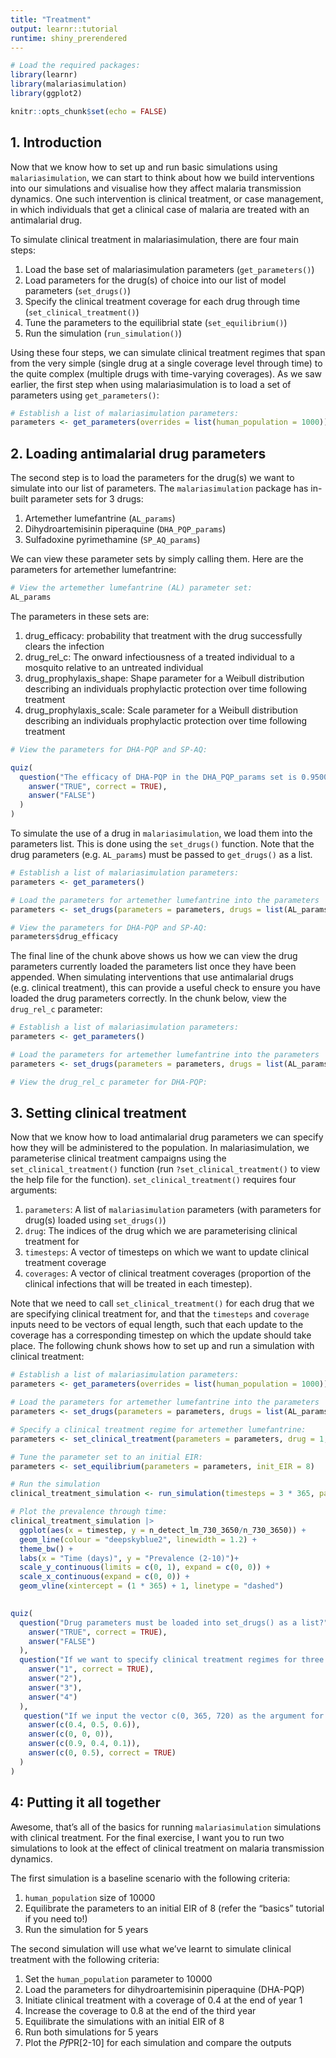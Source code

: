 ```yaml
---
title: "Treatment"
output: learnr::tutorial
runtime: shiny_prerendered
---
```


```r

# Load the required packages:
library(learnr)
library(malariasimulation)
library(ggplot2)

knitr::opts_chunk$set(echo = FALSE)

```

## 1. Introduction

Now that we know how to set up and run basic simulations using `malariasimulation`, we can start to think about how we build interventions into our simulations and visualise how they affect malaria transmission dynamics. One such intervention is clinical treatment, or case management, in which individuals that get a clinical case of malaria are treated with an antimalarial drug.

To simulate clinical treatment in malariasimulation, there are four main steps:

1.  Load the base set of malariasimulation parameters (`get_parameters()`)
2.  Load parameters for the drug(s) of choice into our list of model parameters (`set_drugs()`)
3.  Specify the clinical treatment coverage for each drug through time (`set_clinical_treatment()`)
4.  Tune the parameters to the equilibrial state (`set_equilibrium()`) 
5.  Run the simulation (`run_simulation()`)

Using these four steps, we can simulate clinical treatment regimes that span from the very simple (single drug at a single coverage level through time) to the quite complex (multiple drugs with time-varying coverages). As we saw earlier, the first step when using malariasimulation is to load a set of parameters using `get_parameters()`:

```r

# Establish a list of malariasimulation parameters:
parameters <- get_parameters(overrides = list(human_population = 1000))

```

## 2. Loading antimalarial drug parameters

The second step is to load the parameters for the drug(s) we want to simulate into our list of parameters. The `malariasimulation` package has in-built parameter sets for 3 drugs:

1.  Artemether lumefantrine (`AL_params`)
2.  Dihydroartemisinin piperaquine (`DHA_PQP_params`)
3.  Sulfadoxine pyrimethamine (`SP_AQ_params`)

We can view these parameter sets by simply calling them. Here are the parameters for artemether lumefantrine:

```r

# View the artemether lumefantrine (AL) parameter set:
AL_params

```

The parameters in these sets are:

1.  drug_efficacy: probability that treatment with the drug successfully clears the infection
2.  drug_rel_c: The onward infectiousness of a treated individual to a mosquito relative to an untreated individual
3.  drug_prophylaxis_shape: Shape parameter for a Weibull distribution describing an individuals prophylactic protection over time following treatment
4.  drug_prophylaxis_scale: Scale parameter for a Weibull distribution describing an individuals prophylactic protection over time following treatment

```r

# View the parameters for DHA-PQP and SP-AQ:


```

```r

quiz(
  question("The efficacy of DHA-PQP in the DHA_PQP_params set is 0.95000",
    answer("TRUE", correct = TRUE),
    answer("FALSE")
  )
)

```

To simulate the use of a drug in `malariasimulation`, we load them into the parameters list. This is done using the `set_drugs()` function. Note that the drug parameters (e.g. `AL_params`) must be passed to `get_drugs()` as a list.

```r

# Establish a list of malariasimulation parameters:
parameters <- get_parameters() 

# Load the parameters for artemether lumefantrine into the parameters
parameters <- set_drugs(parameters = parameters, drugs = list(AL_params))

# View the parameters for DHA-PQP and SP-AQ:
parameters$drug_efficacy

```

The final line of the chunk above shows us how we can view the drug parameters currently loaded the parameters list once they have been appended. When simulating interventions that use antimalarial drugs (e.g. clinical treatment), this can provide a useful check to ensure you have loaded the drug parameters correctly. In the chunk below, view the `drug_rel_c` parameter:

```r

# Establish a list of malariasimulation parameters:
parameters <- get_parameters() 

# Load the parameters for artemether lumefantrine into the parameters
parameters <- set_drugs(parameters = parameters, drugs = list(AL_params))

# View the drug_rel_c parameter for DHA-PQP:


```

## 3. Setting clinical treatment

Now that we know how to load antimalarial drug parameters we can specify how they will be administered to the population. In malariasimulation, we parameterise clinical treatment campaigns using the `set_clinical_treatment()` function (run `?set_clinical_treatment()` to view the help file for the function). `set_clinical_treatment()` requires four arguments:

1.  `parameters`: A list of `malariasimulation` parameters (with parameters for drug(s) loaded using `set_drugs()`)
2.  `drug`: The indices of the drug which we are parameterising clinical treatment for
3.  `timesteps`: A vector of timesteps on which we want to update clinical treatment coverage
4.  `coverages`: A vector of clinical treatment coverages (proportion of the clinical infections that will be treated in each timestep).

Note that we need to call `set_clinical_treatment()` for each drug that we are specifying clinical treatment for, and that the `timesteps` and `coverage` inputs need to be vectors of equal length, such that each update to the coverage has a corresponding timestep on which the update should take place. The following chunk shows how to set up and run a simulation with clinical treatment:

```r

# Establish a list of malariasimulation parameters:
parameters <- get_parameters(overrides = list(human_population = 1000)) 

# Load the parameters for artemether lumefantrine into the parameters
parameters <- set_drugs(parameters = parameters, drugs = list(AL_params))

# Specify a clinical treatment regime for artemether lumefantrine:
parameters <- set_clinical_treatment(parameters = parameters, drug = 1, timesteps = c(0, (1 * 365) + 1), coverages = c(0, 0.6))

# Tune the parameter set to an initial EIR:
parameters <- set_equilibrium(parameters = parameters, init_EIR = 8)

# Run the simulation
clinical_treatment_simulation <- run_simulation(timesteps = 3 * 365, parameters = parameters)

# Plot the prevalence through time:
clinical_treatment_simulation |>
  ggplot(aes(x = timestep, y = n_detect_lm_730_3650/n_730_3650)) +
  geom_line(colour = "deepskyblue2", linewidth = 1.2) +
  theme_bw() +
  labs(x = "Time (days)", y = "Prevalence (2-10)")+
  scale_y_continuous(limits = c(0, 1), expand = c(0, 0)) +
  scale_x_continuous(expand = c(0, 0)) +
  geom_vline(xintercept = (1 * 365) + 1, linetype = "dashed")
  

```

```r

quiz(
  question("Drug parameters must be loaded into set_drugs() as a list?",
    answer("TRUE", correct = TRUE),
    answer("FALSE")
  ),
  question("If we want to specify clinical treatment regimes for three drugs, how many times must we use set_clinical_treatment()?",
    answer("1", correct = TRUE),
    answer("2"),
    answer("3"),
    answer("4")
  ),
   question("If we input the vector c(0, 365, 720) as the argument for timesteps into set_clinical_treatment(), which of the following vectors would NOT work for the coverages argument?",
    answer(c(0.4, 0.5, 0.6)),
    answer(c(0, 0, 0)),
    answer(c(0.9, 0.4, 0.1)),
    answer(c(0, 0.5), correct = TRUE)
  )
)

```

## 4: Putting it all together

Awesome, that's all of the basics for running `malariasimulation` simulations with clinical treatment. For the final exercise, I want you to run two simulations to look at the effect of clinical treatment on malaria transmission dynamics.

The first simulation is a baseline scenario with the following criteria:

1.  `human_population` size of 10000
2.  Equilibrate the parameters to an initial EIR of 8 (refer the "basics" tutorial if you need to!)
3.  Run the simulation for 5 years

The second simulation will use what we've learnt to simulate clinical treatment with the following criteria:

1.  Set the `human_population` parameter to 10000
2.  Load the parameters for dihydroartemisinin piperaquine (DHA-PQP)
3.  Initiate clinical treatment with a coverage of 0.4 at the end of year 1
4.  Increase the coverage to 0.8 at the end of the third year
5.  Equilibrate the simulations with an initial EIR of 8
6.  Run both simulations for 5 years
7.  Plot the *Pf*PR[2-10] for each simulation and compare the outputs

```r

```
